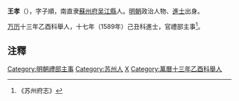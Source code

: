 '''王孝'''（{{bd|？||？|catIdx=}}），字子順，南直隶[[蘇州府|蘇州府]][[吴江縣|吴江縣]]人。[[明朝|明朝]]政治人物、[[進士|進士]]出身。

[[万历|万历]]十三年乙酉科舉人，十七年（1589年）己丑科進士，官禮部主事<ref>《苏州府志》</ref>。

== 注釋 ==
{{reflist}}

{{明朝人物小作品}}
{{萬曆十七年己丑科殿試金榜}}
{{DEFAULTSORT:Wang王}}
[[Category:明朝禮部主事|Category:明朝禮部主事]]
[[Category:苏州人|Category:苏州人]]
[[Category:王姓|X]]
[[Category:萬曆十三年乙酉科舉人|Category:萬曆十三年乙酉科舉人]]